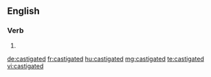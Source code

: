 ==English==

===Verb===
{{head|en}}

# {{en-past of|castigate}}

[[de:castigated]]
[[fr:castigated]]
[[hu:castigated]]
[[mg:castigated]]
[[te:castigated]]
[[vi:castigated]]